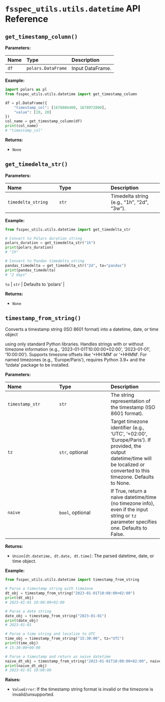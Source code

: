 # `fsspec_utils.utils.datetime` API Reference

## `get_timestamp_column()`

**Parameters:**

| Name | Type | Description |
|:---|:---|:---|
| `df` | `polars.DataFrame` | Input DataFrame. |

**Example:**

```python
import polars as pl
from fsspec_utils.utils.datetime import get_timestamp_column

df = pl.DataFrame({
    "timestamp_col": [1678886400, 1678972800],
    "value": [10, 20]
})
col_name = get_timestamp_column(df)
print(col_name)
# "timestamp_col"
```

**Returns:**

- `None`

## `get_timedelta_str()`

**Parameters:**

| Name | Type | Description |
|:---|:---|:---|
| `timedelta_string` | `str` | Timedelta string (e.g., "1h", "2d", "3w"). |

**Example:**

```python
from fsspec_utils.utils.datetime import get_timedelta_str

# Convert to Polars duration string
polars_duration = get_timedelta_str("1h")
print(polars_duration)
# "1h"

# Convert to Pandas timedelta string
pandas_timedelta = get_timedelta_str("2d", to="pandas")
print(pandas_timedelta)
# "2 days"
```

| `to` | `str` | Defaults to 'polars' |

**Returns:**

- `None`

## `timestamp_from_string()`

Converts a timestamp string (ISO 8601 format) into a datetime, date, or time object

using only standard Python libraries. Handles strings with or without timezone information (e.g., '2023-01-01T10:00:00+02:00', '2023-01-01', '10:00:00'). Supports timezone offsets like '+HH:MM' or '+HHMM'. For named timezones (e.g., 'Europe/Paris'), requires Python 3.9+ and the 'tzdata' package to be installed.

**Parameters:**

| Name | Type | Description |
|:---|:---|:---|
| `timestamp_str` | `str` | The string representation of the timestamp (ISO 8601 format). |
| `tz` | `str`, optional | Target timezone identifier (e.g., 'UTC', '+02:00', 'Europe/Paris'). If provided, the output datetime/time will be localized or converted to this timezone. Defaults to None. |
| `naive` | `bool`, optional | If True, return a naive datetime/time (no timezone info), even if the input string or `tz` parameter specifies one. Defaults to False. |

**Returns:**

- `Union[dt.datetime, dt.date, dt.time]`: The parsed datetime, date, or time object.

**Example:**

```python
from fsspec_utils.utils.datetime import timestamp_from_string

# Parse a timestamp string with timezone
dt_obj = timestamp_from_string("2023-01-01T10:00:00+02:00")
print(dt_obj)
# 2023-01-01 10:00:00+02:00

# Parse a date string
date_obj = timestamp_from_string("2023-01-01")
print(date_obj)
# 2023-01-01

# Parse a time string and localize to UTC
time_obj = timestamp_from_string("15:30:00", tz="UTC")
print(time_obj)
# 15:30:00+00:00

# Parse a timestamp and return as naive datetime
naive_dt_obj = timestamp_from_string("2023-01-01T10:00:00+02:00", naive=True)
print(naive_dt_obj)
# 2023-01-01 10:00:00
```

**Raises:**

- `ValueError`: If the timestamp string format is invalid or the timezone is invalid/unsupported.